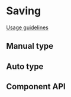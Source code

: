 <!-- `position:fixed` cause rendering issues, so do not render the modal -->


# Saving

[Usage guidelines](https://pages.github.ibm.com/cdai-design/pal/patterns/saving/usage/)

## Manual type

<Preview>
  <Story id={getStorybookSlug(pkg, null, Saving.displayName, 'manual')} />
</Preview>

## Auto type

<Preview>
  <Story id={getStorybookSlug(pkg, null, Saving.displayName, 'auto')} />
</Preview>

## Component API

<Props />
